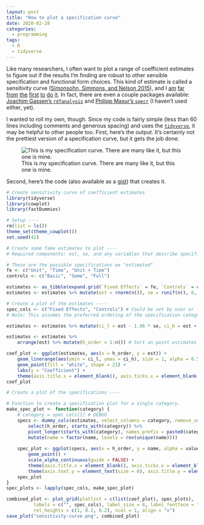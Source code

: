 ```yaml
---
layout: post
title: "How to plot a specification curve"
date: 2020-02-28
categories:
  - programming
tags:
  - R
  - tidyverse
---
```


Like many researchers, I often want to plot a range of coefficient estimates to figure out if the results I'm finding are robust to other sensible specification and functional form choices. This kind of estimate is called a sensitivity curve ([Simonsohn, Simmons, and Nelson 2015](https://papers.ssrn.com/sol3/papers.cfm?abstract_id=2694998)), and I [am](https://twitter.com/ArielOrtizBobea/status/1233224906709618689) [far](https://twitter.com/hhsievertsen/status/1188780383736909825) [from](https://twitter.com/deaneckles/status/1171175422219866112) [the](https://twitter.com/icymi_r/status/1208660197763362816) [first](https://twitter.com/JoachimGassen/status/1122410367915823104) [to](https://twitter.com/Bachl/status/1200325153902780417) [do](https://twitter.com/JoachimGassen/status/1203326365715619840) [it](https://twitter.com/thaddunning/status/1146505592682504194). In fact, there are even a couple packages available: [Joachim Gassen's `rdfanalysis`](https://github.com/joachim-gassen/rdfanalysis) and [Philipp Masur's `specr`](https://github.com/masurp/specr) (I haven't used either, yet).

I wanted to roll my own, though. Since my code is fairly simple (less than 60 lines including comments and generous spacing) and uses the [`tidyverse`](https://www.tidyverse.org/), it may be helpful to other people too. First, here's the output. It's certainly not the prettiest version of a specification curve, but it gets the job done.

![This is my specification curve. There are many like it, but this one is mine.](/img/specification-curve.png)

Second, here's the code (also available as a [gist](https://gist.github.com/pbaylis/dbb0202786412afe80c42e19afec5284)) that creates it.

```r
# Create sensitivity curve of coefficient estimates
library(tidyverse)
library(cowplot)
library(fastDummies)

# Setup ----
rm(list = ls())
theme_set(theme_cowplot())
set.seed(42)

# Create some fake estimates to plot ----
# Required components: est, se, and any variables that describe specifications

# These are the possible specifications we "estimated"
fe <- c("Unit", "Time", "Unit + Time")
controls <- c("Basic", "Some", "Full")

estimates <- as_tibble(expand.grid(`Fixed Effects` = fe, `Controls` = controls))
estimates <- estimates %>% mutate(est = rnorm(n()), se = runif(n(), 0, 0.1))

# Create a plot of the estimates ----
spec_cols <- c("Fixed Effects", "Controls") # Could be set by user or figured out
# Note: This assumes the preferred ordering of the specification categories is the order in which they are given

estimates <- estimates %>% mutate(ci_l = est - 1.96 * se, ci_h = est + 1.96 * se)

estimates <- estimates %>% 
    arrange(est) %>% mutate(h_order = 1:n()) # Sort on point estimates for horizontal ordering

coef_plot <- ggplot(estimates, aes(x = h_order, y = est)) + 
    geom_linerange(aes(ymin = ci_l, ymax = ci_h), size = 1, alpha = 0.5) + 
    geom_point(fill = "white", shape = 21) + 
    labs(y = "Coefficient") + 
    theme(axis.title.x = element_blank(), axis.ticks.x = element_blank(), axis.line.x = element_blank(), axis.text.x = element_blank())
coef_plot

# Create a plot of the specifications ----

# Function to create a specification plot for a single category. 
make_spec_plot <- function(category) {
    # category = spec_cols[1] # DEBUG
    specs <- dummy_cols(estimates, select_columns = category, remove_selected_columns = T) %>%
        select(h_order, starts_with(category)) %>% 
        pivot_longer(starts_with(category), names_prefix = paste0(category, "_")) %>%
        mutate(name = factor(name, levels = rev(unique(name)))) 
    
    spec_plot <- ggplot(specs, aes(x = h_order, y = name, alpha = value)) +
        geom_point() + 
        scale_alpha_continuous(guide = FALSE) +
        theme(axis.title.x = element_blank(), axis.ticks.x = element_blank(), axis.line.x = element_blank(), axis.text.x = element_blank()) + 
        theme(axis.text.y = element_text(size = 6), axis.title.y = element_blank(), axis.ticks.y = element_blank(), axis.line.y = element_blank())
    spec_plot    
}
spec_plots <- lapply(spec_cols, make_spec_plot)

combined_plot <- plot_grid(plotlist = c(list(coef_plot), spec_plots), 
          labels = c("", spec_cols), label_size = 8, label_fontface = "italic", vjust = 0.5, hjust = -0.1,
          rel_heights = c(1, 0.2, 0.2), ncol = 1, align = "v")
save_plot("sensitivity-curve.png", combined_plot)
```